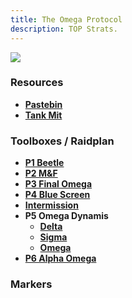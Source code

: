 ```yaml
---
title: The Omega Protocol
description: TOP Strats.
---
```

<img class="ulti-tooltip" src="/top.webp"/>

### Resources ###
- [**Pastebin**](https://pastebin.com/PyBmi5N4 )
- [**Tank Mit**]()

### Toolboxes / Raidplan ###
- [**P1 Beetle**](https://ff14.toolboxgaming.space/?id=758088204654761&preview=1)
- [**P2 M&F**](https://ff14.toolboxgaming.space/?id=324285310725761&preview=1)
- [**P3 Final Omega**](https://ff14.toolboxgaming.space/?id=243183080764761&preview=1)
- [**P4 Blue Screen**](https://ff14.toolboxgaming.space/?id=595188367474761&preview=1)
- [**Intermission**](https://ff14.toolboxgaming.space/?id=999851866521561&preview=1)
- **P5 Omega Dynamis**
    - [**Delta**](https://ff14.toolboxgaming.space/?id=732288275415761&preview=1)
    - [**Sigma**](https://ff14.toolboxgaming.space/?id=107380954136761&preview=1)
    - [**Omega**](https://ff14.toolboxgaming.space/?id=078384491946761&preview=1)
- [**P6 Alpha Omega**](https://ff14.toolboxgaming.space/?id=829484027197761&preview=1)

### Markers ###
